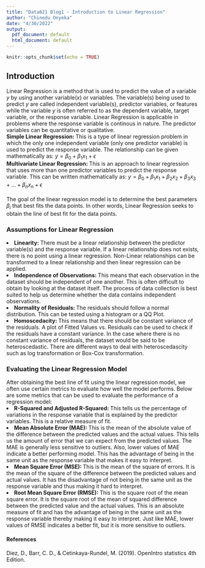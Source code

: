 ```yaml
---
title: "Data621 Blog1 - Introduction to Linear Regression"
author: "Chinedu Onyeka"
date: "4/30/2022"
output:
  pdf_document: default
  html_document: default
---
```


```r
knitr::opts_chunk$set(echo = TRUE)
```

## Introduction

Linear Regression is a method that is used to predict the value of a variable $y$ by using another variable($x$) or variables. The variable(s) being used to predict $y$ are called independent variable(s), predictor variables, or features while the variable $y$ is often referred to as the dependent variable, target variable, or the response variable. Linear Regression is applicable in problems where the response variable is continous in nature. The predictor variables can be quantitative or qualitative.  
**Simple Linear Regression: ** This is a type of linear regression problem in which the only one independent variable (only one predictor variable) is used to predict the response variable. The relationship can be given mathematically as: $y = \beta _{0} + \beta _{1}x_{1} + \epsilon$  
**Multivariate Linear Regression: ** This is an approach to linear regression that uses more than one predictor variables to predict the response variable. This can be written mathematically as: $y = \beta _{0} + \beta _{1}x_{1} + \beta _{2}x_{2} + \beta _{3}x_{3} + ...+ \beta _{n}x_{n} +\epsilon$  
<br>
The goal of the linear regression model is to determine the best parameters $\beta_{i}$ that best fits the data points. In other words, Linear Regression seeks to obtain the line of best fit for the data points. 

### Assumptions for Linear Regression  
<li> **Linearity: ** There must be a linear relationship between the predictor variable(s) and the response variable. If a linear relationship does not exists, there is no point using a linear regression. Non-Linear relationships can be transformed to a linear relationship and then linear regression can be applied. </li> 
<li> **Independence of Observations: ** This means that each observation in the dataset should be independent of one another. This is often difficult to obtain by looking at the dataset itself. The process of data collection is best suited to help us determine whether the data contains independent observations. </li> 
<li> **Normality of Residuals: ** The residuals should follow a normal distribution. This can be tested using a histogram or a QQ Plot. </li>
<li> **Homoscedacity: ** This means that there should be constant variance of the residuals. A plot of Fitted Values vs. Residuals can be used to check if the residuals have a constant variance. In the case where there is no constant variance of residuals, the dataset would be said to be heteroscedastic. There are different ways to deal with heteroscedascity such as log transformation or Box-Cox transformation. </li> 

### Evaluating the Linear Regression Model
After obtaining the best line of fit using the linear regression model, we often use certain metrics to evaluate how well the model performs. Below are some metrics that can be used to evaluate the performance of a regression model:  
<li> **R-Squared and Adjusted R-Squared: **  This tells us the percentage of variations in the response variable that is explained by the predictor variables. This is a relative measure of fit.</li>  
<li> **Mean Absolute Error (MAE): ** This is the mean of the absolute value of the difference between the predicted values and the actual values. This tells us the amount of error that we can expect from the predicted values. The MAE is generally less sensitive to outliers. Also, lower values of MAE indicate a better performing model. This has the advantage of being in the same unit as the response variable that makes it easy to interpret. </li> 
<li> **Mean Square Error (MSE): ** This is the mean of the square of errors. It is the mean of the square of the difference between the predicted values and actual values. It has the disadvantage of not being in the same unit as the response variable and thus making it hard to interpret. </li> 
<li> **Root Mean Square Error (RMSE): ** This is the square root of the mean square error. It is the square root of the mean of squared difference between the predicted value and the actual values. This is an absolute measure of fit and has the advantage of being in the same unit as the response variable thereby making it easy to interpret. Just like MAE, lower values of RMSE indicates a better fit, but it is more sensitive to outliers. </li>

#### References
Diez, D., Barr, C. D., & Cetinkaya-Rundel, M. (2019). OpenIntro statistics 4th Edition.  
<br>







